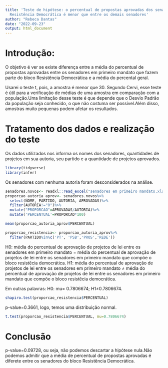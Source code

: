 ---
title: 'Teste de hipótese: o percentual de propostas aprovadas dos senadores do bloco
  Resistência Democrática é menor que entre os demais senadores'
author: "Rebeca Dantas"
date: "2022-09-23"
output: html_document
---

# **Introdução**:

O objetivo é ver se existe diferença entre a média do percentual de propostas aprovadas entre os senadores em primeiro mandato que fazem parte do bloco Resistência Democrática e a média do percental geral.

Usarei o teste t, pois, a amostra é menor que 30. Segundo Cervi, esse teste é útil para a verificação de médias de uma amostra em comparação com a população.Uma limitação desse teste é que depende que o Desvio Padrão da população seja conhecido, o que não costuma ser possível.Além disso, amostras muito pequenas podem afetar os resultados.

# **Tratamento dos dados e realização do teste**

Os dados utilizados nos informa os nomes dos senadores, quantidades de projetos em sua autoria, seu partido e a quantidade de projetos aprovados.

```{r}
library(tidyverse)
library(infer)
```

Os senadores com nenhuma autoria foram desconsiderados na análise.

```{r}
senadores.novos<- readxl::read_excel("senadores em primeiro mandato.xlsx")
proporcao_autoria_aprov<- senadores.novos%>%
  select(NOME, PARTIDO, AUTORIA, APROVADAS)%>%
  filter(AUTORIA!="0")%>%
  mutate("PROPORCAO"=APROVADAS/AUTORIA)%>%
  mutate('PERCENTUAL'=PROPORCAO*100)
```

```{r}
mean(proporcao_autoria_aprov$PERCENTUAL)
```

```{r}
proporcao_resistencia<- proporcao_autoria_aprov%>%
  filter(PARTIDO%in%c('PT', 'PSB','PROS','REDE'))
```

H0: média do percentual de aprovação de projetos de lei entre os senadores em primeiro mandato = média do percentual de aprovação de projetos de lei entre os senadores em primeiro mandato que compõe o bloco resistêcia democrática. H1: média do percentual de aprovação de projetos de lei entre os senadores em primeiro mandato ≠ média do percentual de aprovação de projetos de lei entre os senadores em primeiro mandato que compõe o bloco resistêcia democrática.

Em outras palavras: H0: mu= 0.7806674; H1≠0.7806674.

```{r}
shapiro.test(proporcao_resistencia$PERCENTUAL)
```

p-value=0.3661, logo, temos uma distribuição normal.

```{r}
t.test(proporcao_resistencia$PERCENTUAL, mu=0.7806674)
```

# **Conclusão**

p-value=0.09728, ou seja, não podemos descartar a hipótese nula.Não podemos admitir que a média de percentual de propostas aprovadas é diferete entre os senadores do bloco Resistência Democrática.